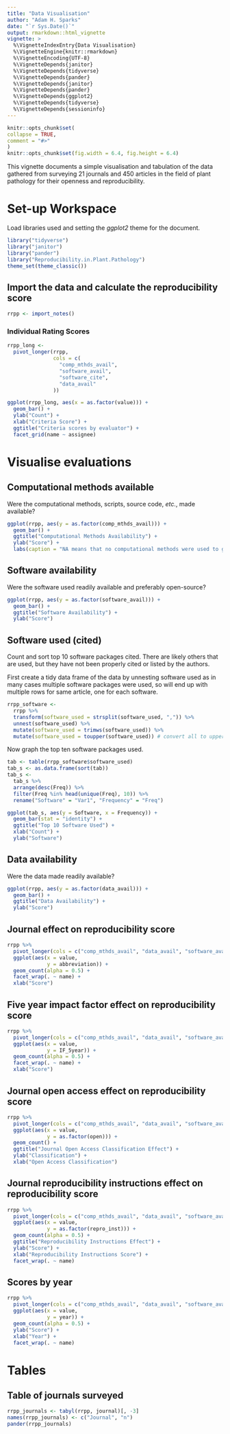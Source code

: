 ```yaml
---
title: "Data Visualisation"
author: "Adam H. Sparks"
date: "`r Sys.Date()`"
output: rmarkdown::html_vignette
vignette: >
  %\VignetteIndexEntry{Data Visualisation}
  %\VignetteEngine{knitr::rmarkdown}
  %\VignetteEncoding{UTF-8}
  %\VignetteDepends{janitor}
  %\VignetteDepends{tidyverse}
  %\VignetteDepends{pander}
  %\VignetteDepends{janitor}
  %\VignetteDepends{pander}
  %\VignetteDepends{ggplot2}
  %\VignetteDepends{tidyverse}
  %\VignetteDepends{sessioninfo}
---
```


```r
knitr::opts_chunk$set(
collapse = TRUE,
comment = "#>"
)
knitr::opts_chunk$set(fig.width = 6.4, fig.height = 6.4)
```

This vignette documents a simple visualisation and tabulation of the data gathered from surveying 21 journals and 450 articles in the field of plant pathology for their openness and reproducibility.

# Set-up Workspace

Load libraries used and setting the *ggplot2* theme for the document.

```r
library("tidyverse")
library("janitor")
library("pander")
library("Reproducibility.in.Plant.Pathology")
theme_set(theme_classic())
```

## Import the data and calculate the reproducibility score

```r
rrpp <- import_notes()
```

### Individual Rating Scores

```r
rrpp_long <-
  pivot_longer(rrpp,
               cols = c(
                 "comp_mthds_avail",
                 "software_avail",
                 "software_cite",
                 "data_avail"
               ))

ggplot(rrpp_long, aes(x = as.factor(value))) +
  geom_bar() +
  ylab("Count") +
  xlab("Criteria Score") +
  ggtitle("Criteria scores by evaluator") +
  facet_grid(name ~ assignee)
```

# Visualise evaluations

## Computational methods available

Were the computational methods, scripts, source code, *etc.*, made available?

```r
ggplot(rrpp, aes(y = as.factor(comp_mthds_avail))) +
  geom_bar() +
  ggtitle("Computational Methods Availability") +
  ylab("Score") +
  labs(caption = "NA means that no computational methods were used to generate the data,\ne.g. only PCR results reported with no statistical analysis")
```

## Software availability

Were the software used readily available and preferably open-source?

```r
ggplot(rrpp, aes(y = as.factor(software_avail))) +
  geom_bar() +
  ggtitle("Software Availability") +
  ylab("Score")
```

## Software used (cited)

Count and sort top 10 software packages cited.
There are likely others that are used, but they have not been properly cited or listed by the authors.

First create a tidy data frame of the data by unnesting software used as in many cases multiple software packages were used, so will end up with multiple rows for same article, one for each software.

```r
rrpp_software <-
  rrpp %>%
  transform(software_used = strsplit(software_used, ",")) %>%
  unnest(software_used) %>%
  mutate(software_used = trimws(software_used)) %>%
  mutate(software_used = toupper(software_used)) # convert all to uppercase to standardise
```

Now graph the top ten software packages used.

```r
tab <- table(rrpp_software$software_used)
tab_s <- as.data.frame(sort(tab))
tab_s <-
  tab_s %>%
  arrange(desc(Freq)) %>%
  filter(Freq %in% head(unique(Freq), 10)) %>% 
  rename("Software" = "Var1", "Frequency" = "Freq")

ggplot(tab_s, aes(y = Software, x = Frequency)) +
  geom_bar(stat = "identity") +
  ggtitle("Top 10 Software Used") +
  xlab("Count") +
  ylab("Software")
```

## Data availability

Were the data made readily available?

```r
ggplot(rrpp, aes(y = as.factor(data_avail))) +
  geom_bar() +
  ggtitle("Data Availability") +
  ylab("Score")
```

## Journal effect on reproducibility score

```r
rrpp %>%
  pivot_longer(cols = c("comp_mthds_avail", "data_avail", "software_avail")) %>%
  ggplot(aes(x = value,
             y = abbreviation)) +
  geom_count(alpha = 0.5) +
  facet_wrap(. ~ name) +
  xlab("Score")
```

## Five year impact factor effect on reproducibility score

```r
rrpp %>%
  pivot_longer(cols = c("comp_mthds_avail", "data_avail", "software_avail")) %>%
  ggplot(aes(x = value,
             y = IF_5year)) +
  geom_count(alpha = 0.5) +
  facet_wrap(. ~ name) +
  xlab("Score")
```

## Journal open access effect on reproducibility score

```r
rrpp %>%
  pivot_longer(cols = c("comp_mthds_avail", "data_avail", "software_avail")) %>%
  ggplot(aes(x = value,
             y = as.factor(open))) +
  geom_count() +
  ggtitle("Journal Open Access Classification Effect") +
  ylab("Classification") +
  xlab("Open Access Classification")
```

## Journal reproducibility instructions effect on reproducibility score

```r
rrpp %>%
  pivot_longer(cols = c("comp_mthds_avail", "data_avail", "software_avail")) %>%
  ggplot(aes(x = value,
             y = as.factor(repro_inst))) +
  geom_count(alpha = 0.5) +
  ggtitle("Reproducibility Instructions Effect") +
  ylab("Score") +
  xlab("Reproducibility Instructions Score") +
  facet_wrap(. ~ name)
```

## Scores by year

```r
rrpp %>%
  pivot_longer(cols = c("comp_mthds_avail", "data_avail", "software_avail")) %>%
  ggplot(aes(x = value,
             y = year)) +
  geom_count(alpha = 0.5) +
  ylab("Score") +
  xlab("Year") +
  facet_wrap(. ~ name)
```

# Tables

## Table of journals surveyed

```r
rrpp_journals <- tabyl(rrpp, journal)[, -3]
names(rrpp_journals) <- c("Journal", "n")
pander(rrpp_journals)
```
